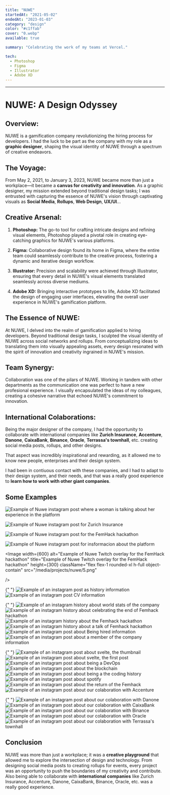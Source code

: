 ---
title: "NUWE"
startedAt: "2021-05-02"
endedAt: "2023-01-03"
category: "design"
color: "#c1ffab"
cover: "0.webp"
available: true

summary: "Celebrating the work of my teams at Vercel."

tech: 
  - Photoshop
  - Figma
  - Illustrator
  - Adobe XD
---

---

# NUWE: A Design Odyssey

## Overview:

NUWE is a gamification company revolutionizing the hiring process for developers. I had the luck to be part as the company with my role as a **graphic designer**, shaping the visual identity of NUWE through a spectrum of creative endeavors.

## The Voyage:

From May 2, 2021, to January 3, 2023, NUWE became more than just a workplace—it became a **canvas for creativity and innovation**. As a graphic designer, my mission extended beyond traditional design tasks; I was entrusted with capturing the essence of NUWE's vision through captivating visuals as **Social Media**, **Rollups**, **Web Design**, **UX/UI**...

## Creative Arsenal:

1. **Photoshop:** The go-to tool for crafting intricate designs and refining visual elements, Photoshop played a pivotal role in creating eye-catching graphics for NUWE's various platforms.

2. **Figma:** Collaborative design found its home in Figma, where the entire team could seamlessly contribute to the creative process, fostering a dynamic and iterative design workflow.

3. **Illustrator:** Precision and scalability were achieved through Illustrator, ensuring that every detail in NUWE's visual elements translated seamlessly across diverse mediums.

4. **Adobe XD:** Bringing interactive prototypes to life, Adobe XD facilitated the design of engaging user interfaces, elevating the overall user experience in NUWE's gamification platform.

## The Essence of NUWE:

At NUWE, I delved into the realm of gamification applied to hiring developers. Beyond traditional design tasks, I sculpted the visual identity of NUWE across social networks and rollups. From conceptualizing ideas to translating them into visually appealing assets, every design resonated with the spirit of innovation and creativity ingrained in NUWE's mission.

## Team Synergy:

Collaboration was one of the pilars of NUWE. Working in tandem with other departments as the communication one was perfect to have a new profesional experience. I visually encapsulated the ideas of my colleagues, creating a cohesive narrative that echoed NUWE's commitment to innovation.

## International Colaborations:

Being the major designer of the company, I had the opportunity to collaborate with international companies like **Zurich Insurance**, **Accenture**, **Danone**, **CaixaBank**, **Binance**, **Oracle**, **Terrassa's townhall**, etc. creating social media posts, rollups, and other designs.

That aspect was incredibly inspirational and rewarding, as it allowed me to know new people, enterprises and their design system.

I had been in contiuous contact with these companies, and I had to adapt to their design system, and their needs, and that was a really good experience to **learn how to work with other giant companies**.

## Some Examples

<section className='my-20 flex flex-wrap  gap-6 w-full'>
 
  <Image
    alt="Example of Nuwe instagram post where a woman is talking about her experience in the platform"
    title="Example of Nuwe instagram post where a woman is talking about her experience in the platform"
    width={300}
    height={300}
    className="flex flex-1 rounded-xl h-full object-contain"
    src="/media/projects/nuwe/1.png"
  />
 
 
  <Image
     width={300}    
    alt="Example of Nuwe instagram post for Zurich Insurance"
    title="Example of Nuwe instagram post for Zurich Insurance"
    height={300}
    className="flex flex-1 rounded-xl h-full object-contain"
    src="/media/projects/nuwe/2.png"
  />
 
 
  <Image
     width={300}
    height={300}    
    alt="Example of Nuwe instagram post for the FemHack hackathon"
    title="Example of Nuwe instagram post for the FemHack hackathon"
    className="flex flex-1 rounded-xl h-full object-contain"
    src="/media/projects/nuwe/3.png"
  />
 
 
  <Image
     width={300}
    height={300}
    alt="Example of Nuwe instagram post for insformacion about the platform"
    title="Example of Nuwe instagram post for insformacion about the platform"
    className="flex flex-1 rounded-xl h-full object-contain"
    src="/media/projects/nuwe/4.png"
  />
 
 
  <Image
     width={600}
    alt="Example of Nuwe Twitch overlay for the FemHack hackathon"
    title="Example of Nuwe Twitch overlay for the FemHack hackathon"
    height={300}
    className="flex flex-1 rounded-xl h-full object-contain"
    src="/media/projects/nuwe/5.png"

/>

{" "}
<Image
  width={300}
  height={300}
  alt="Example of an instagram post as history information"
  title="Example of an instagram post as history information"
  className="flex-1 w-full rounded-xl h-full max-h-[300px] object-contain"
  src="/media/projects/nuwe/6.png"
/>
<Image
  width={300}
  height={300}
  alt="Example of an instagram post CV information"
  title="Example of an instagram post CV information"
  className="flex-1 w-full rounded-xl h-full max-h-[300px] object-contain"
  src="/media/projects/nuwe/7.png"
/>

{" "}
<Image
  width={300}
  alt="Example of an instagram history about world stats of the company"
  title="Example of an instagram history about world stats of the company"
  height={600}
  className="flex-1 w-full rounded-xl h-full max-h-[550px] object-contain"
  src="/media/projects/nuwe/9.png"
/>
<Image
  width={300}
  height={600}
  alt="Example of an instagram history about celebrating the end of Femhack hackathon"
  title="Example of an instagram history about celebrating the end of Femhack hackathon"
  className="flex-1 w-full rounded-xl h-full max-h-[550px] object-contain"
  src="/media/projects/nuwe/10.png"
/>
<Image
  width={300}
  height={600}
  alt="Example of an instagram history about the Femhack hackathon"
  title="Example of an instagram history about the Femhack hackathon"
  className="flex-1 w-full rounded-xl h-full max-h-[550px] object-contain"
  src="/media/projects/nuwe/11.png"
/>
<Image
  width={300}
  height={600}
  alt="Example of an instagram history about a talk of Femhack hackathon"
  title="Example of an instagram history about a talk of Femhack hackathon"
  className="flex-1 w-full rounded-xl h-full max-h-[550px] object-contain"
  src="/media/projects/nuwe/12.png"
/>
<Image
  width={300}
  height={300}
  alt="Example of an instagram post about Being hired information"
  title="Example of an instagram post about Being hired information"
  className="flex-1 w-full rounded-xl h-full max-h-[300px] object-contain"
  src="/media/projects/nuwe/8.png"
/>
<Image
  width={300}
  height={300}
  alt="Example of an instagram post about a member of the company information"
  title="Example of an instagram post about a member of the company information"
  className="flex-1 w-full rounded-xl h-full max-h-[300px] object-contain"
  src="/media/projects/nuwe/13.png"
/>

{" "}
<Image
  width={300}
  alt="Example of an instagram post about svelte, the thumbnail"
  title="Example of an instagram post about svelte, the thumbnail"
  height={300}
  className="flex-1 w-full rounded-xl h-full max-h-[300px] object-contain"
  src="/media/projects/nuwe/16.png"
/>
<Image
  width={300}
  height={300}
  alt="Example of an instagram post about svelte, the first post"
  title="Example of an instagram post about svelte, the first post"
  className="flex-1 w-full rounded-xl h-full max-h-[300px] object-contain"
  src="/media/projects/nuwe/17.png"
/>
<Image
  width={300}
  alt="Example of an instagram post about being a DevOps"
  title="Example of an instagram post about being a DevOps"
  height={300}
  className="flex-1 w-full rounded-xl h-full max-h-[300px] object-contain"
  src="/media/projects/nuwe/18.png"
/>
<Image
  width={300}
  height={300}
  alt="Example of an instagram post about the blockchain"
  title="Example of an instagram post about the blockchain"
  className="flex-1 w-full rounded-xl h-full max-h-[300px] object-contain"
  src="/media/projects/nuwe/19.png"
/>
<Image
  width={300}
  height={300}
  alt="Example of an instagram post about being a the coding history"
  title="Example of an instagram post about being a the coding history"
  className="flex-1 w-full rounded-xl h-full max-h-[300px] object-contain"
  src="/media/projects/nuwe/15.png"
/>
<Image
  width={300}
  height={300}
  alt="Example of an instagram post about spotify"
  title="Example of an instagram post about spotify"
  className="flex-1 w-full rounded-xl h-full max-h-[300px] object-contain"
  src="/media/projects/nuwe/21.png"
/>
<Image
  width={300}
  height={550}
  alt="Example of an instagram post about the return of the Femhack"
  title="Example of an instagram post about the return of the Femhack"
  className="flex-1 w-full rounded-xl h-full max-h-[530px] object-contain"
  src="/media/projects/nuwe/14.png"
/>
<Image
  width={300}
  height={550}
  alt="Example of an instagram post about our colaboration with Accenture"
  title="Example of an instagram post about our colaboration with Accenture"
  className="flex-1 w-full rounded-xl h-full max-h-[530px] object-contain"
  src="/media/projects/nuwe/20.png"
/>

{" "}
<Image
  width={300}
  height={550}
  alt="Example of an instagram post about our colaboration with Danone"
  title="Example of an instagram post about our colaboration with Danone"
  className="flex-1 w-full rounded-xl h-full max-h-[530px] object-contain"
  src="/media/projects/nuwe/22.png"
/>
<Image
  width={300}
  height={550}
  alt="Example of an instagram post about our colaboration with CaixaBank"
  title="Example of an instagram post about our colaboration with CaixaBank"
  className="flex-1 w-full rounded-xl h-full max-h-[530px] object-contain"
  src="/media/projects/nuwe/23.png"
/>
<Image
  width={300}
  height={550}
  alt="Example of an instagram post about our colaboration with Binance"
  title="Example of an instagram post about our colaboration with Binance"
  className="flex-1 w-full rounded-xl h-full max-h-[530px] object-contain"
  src="/media/projects/nuwe/24.png"
/>
<Image
  width={300}
  height={550}
  alt="Example of an instagram post about our colaboration with Oracle"
  title="Example of an instagram post about our colaboration with Oracle"
  className="flex-1 w-full rounded-xl h-full max-h-[530px] object-contain"
  src="/media/projects/nuwe/25.png"
/>
<Image width={300} height={550} alt="Example of an instagram post about our colaboration with Terrassa's townhall" title="Example of an instagram post about our colaboration with Terrassa's townhall" className="flex-1 w-full rounded-xl h-full max-h-[530px] object-contain" src="/media/projects/nuwe/26.png" />

</section>

## Conclusion

NUWE was more than just a workplace; it was a **creative playground** that allowed me to explore the intersection of design and technology. From designing social media posts to creating rollups for events, every project was an opportunity to push the boundaries of my creativity and contribute. Also being able to collaborate with **international companies** like Zurich Insurance, Accenture, Danone, CaixaBank, Binance, Oracle, etc. was a really good experience.
